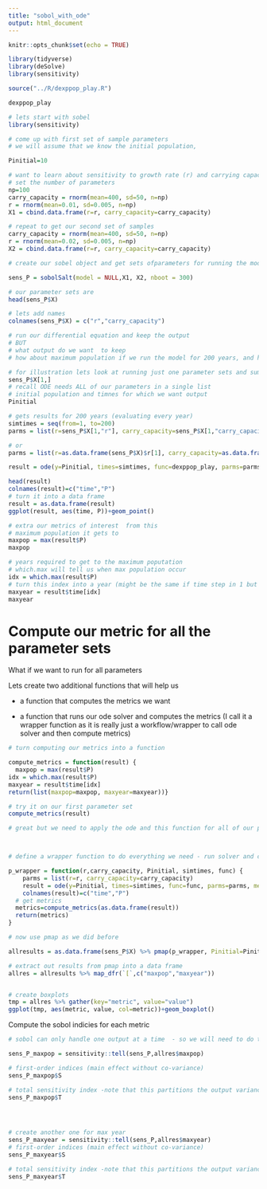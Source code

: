 ```yaml
---
title: "sobol_with_ode"
output: html_document
---
```


```r
knitr::opts_chunk$set(echo = TRUE)

library(tidyverse)
library(deSolve)
library(sensitivity)
```


```r
source("../R/dexppop_play.R")

dexppop_play

# lets start with sobel 
library(sensitivity)

# come up with first set of sample parameters
# we will assume that we know the initial population,

Pinitial=10

# want to learn about sensitivity to growth rate (r) and carrying capacity 
# set the number of parameters
np=100
carry_capacity = rnorm(mean=400, sd=50, n=np)
r = rnorm(mean=0.01, sd=0.005, n=np)
X1 = cbind.data.frame(r=r, carry_capacity=carry_capacity)

# repeat to get our second set of samples
carry_capacity = rnorm(mean=400, sd=50, n=np)
r = rnorm(mean=0.02, sd=0.005, n=np)
X2 = cbind.data.frame(r=r, carry_capacity=carry_capacity)

# create our sobel object and get sets ofparameters for running the model

sens_P = sobolSalt(model = NULL,X1, X2, nboot = 300)

# our parameter sets are
head(sens_P$X)

# lets add names 
colnames(sens_P$X) = c("r","carry_capacity")

# run our differential equation and keep the output
# BUT
# what output do we want  to keep
# how about maximum population if we run the model for 200 years, and how many years to get to the carrying capacity

# for illustration lets look at running just one parameter sets and summarizing results
sens_P$X[1,]
# recall ODE needs ALL of our parameters in a single list 
# initial population and timnes for which we want output 
Pinitial

# gets results for 200 years (evaluating every year)
simtimes = seq(from=1, to=200)
parms = list(r=sens_P$X[1,"r"], carry_capacity=sens_P$X[1,"carry_capacity"])

# or
parms = list(r=as.data.frame(sens_P$X)$r[1], carry_capacity=as.data.frame(sens_P$X)$carry_capacity[1])

result = ode(y=Pinitial, times=simtimes, func=dexppop_play, parms=parms)

head(result)
colnames(result)=c("time","P")
# turn it into a data frame
result = as.data.frame(result)
ggplot(result, aes(time, P))+geom_point()

# extra our metrics of interest  from this
# maximum population it gets to
maxpop = max(result$P)
maxpop

# years required to get to the maximum poputation
# which.max will tell us when max population occur
idx = which.max(result$P)
# turn this index into a year (might be the same if time step in 1 but just in case it isn't)
maxyear = result$time[idx]
maxyear
```

# Compute our metric for all the parameter sets

What if we want to run for all parameters

Lets create two additional functions that will help us

* a function that computes the metrics we want

* a function that runs our ode solver and computes the metrics (I call it a wrapper function as it is really just a workflow/wrapper to call ode solver and then compute metrics)
```r
# turn computing our metrics into a function

compute_metrics = function(result) {
  maxpop = max(result$P)
idx = which.max(result$P)
maxyear = result$time[idx]
return(list(maxpop=maxpop, maxyear=maxyear))}

# try it on our first parameter set
compute_metrics(result)

# great but we need to apply the ode and this function for all of our parameters



# define a wrapper function to do everything we need - run solver and compute metrics - and send back results for each parameter

p_wrapper = function(r,carry_capacity, Pinitial, simtimes, func) {
    parms = list(r=r, carry_capacity=carry_capacity)
    result = ode(y=Pinitial, times=simtimes, func=func, parms=parms, method="daspk") 
    colnames(result)=c("time","P")
  # get metrics
  metrics=compute_metrics(as.data.frame(result))
  return(metrics)
}

# now use pmap as we did before

allresults = as.data.frame(sens_P$X) %>% pmap(p_wrapper, Pinitial=Pinitial, simtimes=simtimes, func=dexppop_play)

# extract out results from pmap into a data frame
allres = allresults %>% map_dfr(`[`,c("maxpop","maxyear"))


# create boxplots
tmp = allres %>% gather(key="metric", value="value")
ggplot(tmp, aes(metric, value, col=metric))+geom_boxplot()
```

Compute the sobol indicies for each metric

```r
# sobol can only handle one output at a time  - so we will need to do them separately

sens_P_maxpop = sensitivity::tell(sens_P,allres$maxpop)

# first-order indices (main effect without co-variance)
sens_P_maxpop$S

# total sensitivity index -note that this partitions the output variance - so values sum to 1
sens_P_maxpop$T




# create another one for max year
sens_P_maxyear = sensitivity::tell(sens_P,allres$maxyear)
# first-order indices (main effect without co-variance)
sens_P_maxyear$S

# total sensitivity index -note that this partitions the output variance - so values sum to 1
sens_P_maxyear$T

```

